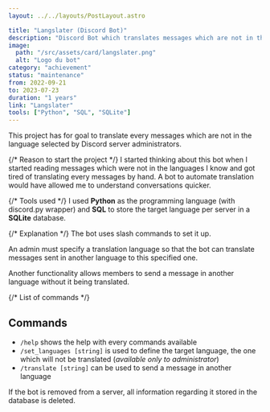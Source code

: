 ```yaml
---
layout: ../../layouts/PostLayout.astro

title: "Langslater (Discord Bot)"
description: "Discord Bot which translates messages which are not in the language selected by the servers' administrators."
image:
  path: "/src/assets/card/langslater.png"
  alt: "Logo du bot"
category: "achievement"
status: "maintenance"
from: 2022-09-21
to: 2023-07-23
duration: "1 years"
link: "Langslater"
tools: ["Python", "SQL", "SQLite"]
---
```


This project has for goal to translate every messages which are not in the language selected by Discord server administrators.

{/* Reason to start the project */}
I started thinking about this bot when I started reading messages which were not in the languages I know and got tired of translating every messages by hand. A bot to automate translation would have allowed me to understand conversations quicker.

{/* Tools used */}
I used **Python** as the programming language (with discord.py wrapper) and **SQL** to store the target language per server in a **SQLite** database.

{/* Explanation */}
The bot uses slash commands to set it up.

An admin must specify a translation language so that the bot can translate messages sent in another language to this specified one.

Another functionality allows members to send a message in another language without it being translated.

{/* List of commands */}

## Commands

- `/help` shows the help with every commands available
- `/set_languages [string]` is used to define the target language, the one which will not be translated (_available only to administrator_)
- `/translate [string]` can be used to send a message in another language

If the bot is removed from a server, all information regarding it stored in the database is deleted.
